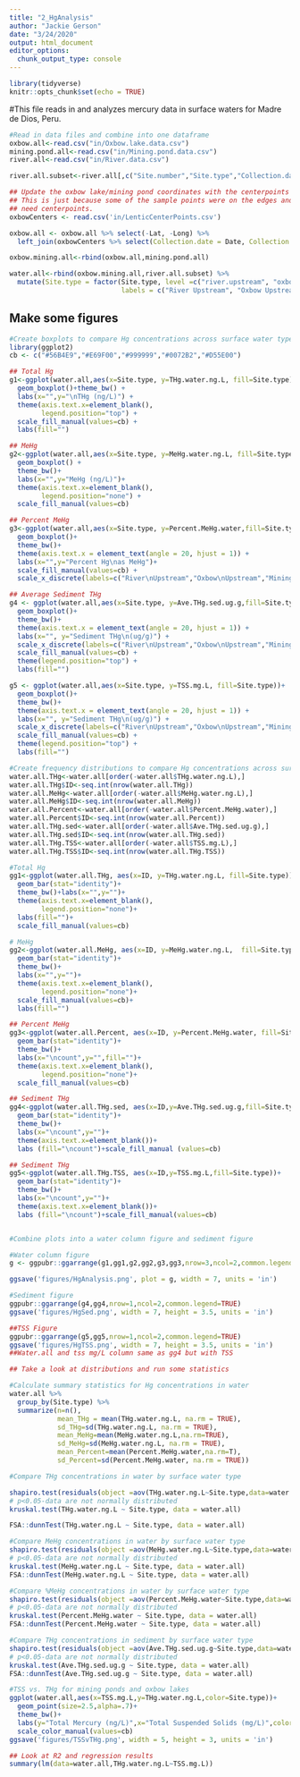 ```yaml
---
title: "2_HgAnalysis"
author: "Jackie Gerson"
date: "3/24/2020"
output: html_document
editor_options: 
  chunk_output_type: console
---
```


```r
library(tidyverse)
knitr::opts_chunk$set(echo = TRUE)
```

#This file reads in and analyzes mercury data in surface waters for Madre de Dios, Peru.

```r
#Read in data files and combine into one dataframe
oxbow.all<-read.csv("in/Oxbow.lake.data.csv")
mining.pond.all<-read.csv("in/Mining.pond.data.csv")
river.all<-read.csv("in/River.data.csv")

river.all.subset<-river.all[,c("Site.number","Site.type","Collection.date","Collection.time","Lat","Long","TSS.mg.L","Ave.THg.sed.ug.g","THg.water.ng.L","MeHg.water.ng.L","Percent.MeHg.water")]

## Update the oxbow lake/mining pond coordinates with the centerpoints pulled from EE
## This is just because some of the sample points were on the edges and for analysis we
## need centerpoints.
oxbowCenters <- read.csv('in/LenticCenterPoints.csv')

oxbow.all <- oxbow.all %>% select(-Lat, -Long) %>%
  left_join(oxbowCenters %>% select(Collection.date = Date, Collection.time = Time, Lat, Long))

oxbow.mining.all<-rbind(oxbow.all,mining.pond.all)

water.all<-rbind(oxbow.mining.all,river.all.subset) %>%
  mutate(Site.type = factor(Site.type, level =c("river.upstream", "oxbow.lake.upstream", "mining.pond", "river.downstream", "oxbow.lake.downstream"),
                            labels = c("River Upstream", "Oxbow Upstream", "Mining Pond", "River Downstream", "Oxbow Downstream")))
```

## Make some figures

```r
#Create boxplots to compare Hg concentrations across surface water types
library(ggplot2)
cb <- c("#56B4E9","#E69F00","#999999","#0072B2","#D55E00")

## Total Hg
g1<-ggplot(water.all,aes(x=Site.type, y=THg.water.ng.L, fill=Site.type)) + 
  geom_boxplot()+theme_bw() + 
  labs(x="",y="\nTHg (ng/L)") + 
  theme(axis.text.x=element_blank(),
        legend.position="top") + 
  scale_fill_manual(values=cb) + 
  labs(fill="")

## MeHg
g2<-ggplot(water.all,aes(x=Site.type, y=MeHg.water.ng.L, fill=Site.type)) + 
  geom_boxplot() + 
  theme_bw()+
  labs(x="",y="MeHg (ng/L)")+
  theme(axis.text.x=element_blank(),
        legend.position="none") +
  scale_fill_manual(values=cb)

## Percent MeHg
g3<-ggplot(water.all,aes(x=Site.type, y=Percent.MeHg.water,fill=Site.type))+
  geom_boxplot()+
  theme_bw()+
  theme(axis.text.x = element_text(angle = 20, hjust = 1)) +
  labs(x="",y="Percent Hg\nas MeHg")+
  scale_fill_manual(values=cb) +
  scale_x_discrete(labels=c("River\nUpstream","Oxbow\nUpstream","Mining\nPond","River\nDownstream","Oxbow\nDownstream"))

## Average Sediment THg
g4 <- ggplot(water.all,aes(x=Site.type, y=Ave.THg.sed.ug.g,fill=Site.type))+
  geom_boxplot()+
  theme_bw()+
  theme(axis.text.x = element_text(angle = 20, hjust = 1)) +
  labs(x="", y="Sediment THg\n(ug/g)") +
  scale_x_discrete(labels=c("River\nUpstream","Oxbow\nUpstream","Mining\nPond","River\nDownstream","Oxbow\nDownstream"))+
  scale_fill_manual(values=cb) +
  theme(legend.position="top") +
  labs(fill="")

g5 <- ggplot(water.all,aes(x=Site.type, y=TSS.mg.L, fill=Site.type))+
  geom_boxplot()+
  theme_bw()+
  theme(axis.text.x = element_text(angle = 20, hjust = 1)) +
  labs(x="", y="Sediment THg\n(ug/g)") +
  scale_x_discrete(labels=c("River\nUpstream","Oxbow\nUpstream","Mining\nPond","River\nDownstream","Oxbow\nDownstream"))+
  scale_fill_manual(values=cb) +
  theme(legend.position="top") +
  labs(fill="")

#Create frequency distributions to compare Hg concentrations across surface water types
water.all.THg<-water.all[order(-water.all$THg.water.ng.L),]
water.all.THg$ID<-seq.int(nrow(water.all.THg))
water.all.MeHg<-water.all[order(-water.all$MeHg.water.ng.L),]
water.all.MeHg$ID<-seq.int(nrow(water.all.MeHg))
water.all.Percent<-water.all[order(-water.all$Percent.MeHg.water),]
water.all.Percent$ID<-seq.int(nrow(water.all.Percent))
water.all.THg.sed<-water.all[order(-water.all$Ave.THg.sed.ug.g),]
water.all.THg.sed$ID<-seq.int(nrow(water.all.THg.sed))
water.all.THg.TSS<-water.all[order(-water.all$TSS.mg.L),]
water.all.THg.TSS$ID<-seq.int(nrow(water.all.THg.TSS))

#Total Hg
gg1<-ggplot(water.all.THg, aes(x=ID, y=THg.water.ng.L, fill=Site.type))+
  geom_bar(stat="identity")+
  theme_bw()+labs(x="",y="")+
  theme(axis.text.x=element_blank(),
        legend.position="none")+
  labs(fill="")+
  scale_fill_manual(values=cb)

# MeHg
gg2<-ggplot(water.all.MeHg, aes(x=ID, y=MeHg.water.ng.L,  fill=Site.type))+
  geom_bar(stat="identity")+
  theme_bw()+
  labs(x="",y="")+
  theme(axis.text.x=element_blank(),
        legend.position="none")+
  scale_fill_manual(values=cb)+
  labs(fill="")

## Percent MeHg
gg3<-ggplot(water.all.Percent, aes(x=ID, y=Percent.MeHg.water, fill=Site.type))+
  geom_bar(stat="identity")+
  theme_bw()+
  labs(x="\ncount",y="",fill="")+
  theme(axis.text.x=element_blank(),
        legend.position="none")+
  scale_fill_manual(values=cb)

## Sediment THg
gg4<-ggplot(water.all.THg.sed, aes(x=ID,y=Ave.THg.sed.ug.g,fill=Site.type))+
  geom_bar(stat="identity")+
  theme_bw()+
  labs(x="\ncount",y="")+
  theme(axis.text.x=element_blank())+
  labs (fill="\ncount")+scale_fill_manual (values=cb)

## Sediment THg
gg5<-ggplot(water.all.THg.TSS, aes(x=ID,y=TSS.mg.L,fill=Site.type))+
  geom_bar(stat="identity")+
  theme_bw()+
  labs(x="\ncount",y="")+
  theme(axis.text.x=element_blank())+
  labs (fill="\ncount")+scale_fill_manual(values=cb)


#Combine plots into a water column figure and sediment figure

#Water column figure
g <- ggpubr::ggarrange(g1,gg1,g2,gg2,g3,gg3,nrow=3,ncol=2,common.legend=TRUE)

ggsave('figures/HgAnalysis.png', plot = g, width = 7, units = 'in')

#Sediment figure
ggpubr::ggarrange(g4,gg4,nrow=1,ncol=2,common.legend=TRUE)
ggsave('figures/HgSed.png', width = 7, height = 3.5, units = 'in')

##TSS Figure
ggpubr::ggarrange(g5,gg5,nrow=1,ncol=2,common.legend=TRUE)
ggsave('figures/HgTSS.png', width = 7, height = 3.5, units = 'in')
##Water.all and tss mg/L column same as gg4 but with TSS
```


```r
## Take a look at distributions and run some statistics

#Calculate summary statistics for Hg concentrations in water
water.all %>%  
  group_by(Site.type) %>% 
  summarize(n=n(),
            mean_THg = mean(THg.water.ng.L, na.rm = TRUE),
            sd_THg=sd(THg.water.ng.L, na.rm = TRUE),
            mean_MeHg=mean(MeHg.water.ng.L,na.rm=TRUE),
            sd_MeHg=sd(MeHg.water.ng.L, na.rm = TRUE),
            mean_Percent=mean(Percent.MeHg.water,na.rm=T),
            sd_Percent=sd(Percent.MeHg.water, na.rm = TRUE))

#Compare THg concentrations in water by surface water type

shapiro.test(residuals(object =aov(THg.water.ng.L~Site.type,data=water.all)  ))
# p<0.05-data are not normally distributed
kruskal.test(THg.water.ng.L ~ Site.type, data = water.all)

FSA::dunnTest(THg.water.ng.L ~ Site.type, data = water.all)

#Compare MeHg concentrations in water by surface water type
shapiro.test(residuals(object =aov(MeHg.water.ng.L~Site.type,data=water.all)  ))
# p<0.05-data are not normally distributed
kruskal.test(MeHg.water.ng.L ~ Site.type, data = water.all)
FSA::dunnTest(MeHg.water.ng.L ~ Site.type, data = water.all)

#Compare %MeHg concentrations in water by surface water type
shapiro.test(residuals(object =aov(Percent.MeHg.water~Site.type,data=water.all)  ))
# p<0.05-data are not normally distributed
kruskal.test(Percent.MeHg.water ~ Site.type, data = water.all)
FSA::dunnTest(Percent.MeHg.water ~ Site.type, data = water.all)

#Compare THg concentrations in sediment by surface water type
shapiro.test(residuals(object =aov(Ave.THg.sed.ug.g~Site.type,data=water.all)  ))
# p<0.05-data are not normally distributed
kruskal.test(Ave.THg.sed.ug.g ~ Site.type, data = water.all)
FSA::dunnTest(Ave.THg.sed.ug.g ~ Site.type, data = water.all)

#TSS vs. THg for mining ponds and oxbow lakes
ggplot(water.all,aes(x=TSS.mg.L,y=THg.water.ng.L,color=Site.type))+
  geom_point(size=2.5,alpha=.7)+
  theme_bw()+
  labs(y="Total Mercury (ng/L)",x="Total Suspended Solids (mg/L)",color="")+
  scale_color_manual(values=cb)
ggsave('figures/TSSvTHg.png', width = 5, height = 3, units = 'in')

## Look at R2 and regression results
summary(lm(data=water.all,THg.water.ng.L~TSS.mg.L))

```


